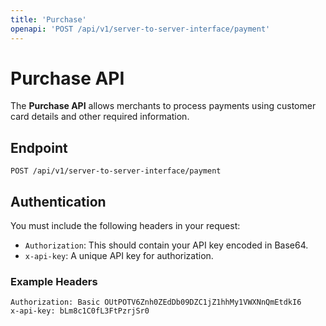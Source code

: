 ```yaml
---
title: 'Purchase'
openapi: 'POST /api/v1/server-to-server-interface/payment'
---
```


# Purchase API

The **Purchase API** allows merchants to process payments using customer card details and other required information.

## Endpoint

`POST /api/v1/server-to-server-interface/payment`

## Authentication

You must include the following headers in your request:

- `Authorization`: This should contain your API key encoded in Base64.
- `x-api-key`: A unique API key for authorization.

### Example Headers

```http
Authorization: Basic OUtPOTV6Znh0ZEdDb09DZC1jZ1hhMy1VWXNnQmEtdkI6
x-api-key: bLm8c1C0fL3FtPzrjSr0
